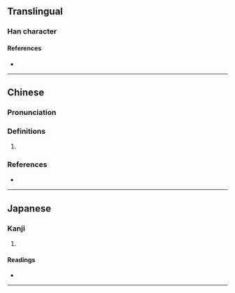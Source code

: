 {{also|鿮}}
{{character info/new}}
==Translingual==

===Han character===
{{Han char|rn=53|rad=广|as=11|sn=14|four=00227|canj=IKPB|ids=⿸广帶}}

====References====
* {{Han ref|kx=0350.060|dkj=09465|dj=0661.080|hdz=20898.020|uh=5ED7|ud=24279|bh=E1B7|bd=57783}}

----

==Chinese==
{{zh-forms}}

===Pronunciation===
{{zh-pron
|m=dài
|c=daai3
|cat=
}}

===Definitions===
{{zh-hanzi}}

# {{rfdef|zh}}

===References===
* {{R:yue:mfccd}}

----

==Japanese==

===Kanji===
{{ja-kanji|grade=|rs=广11}}

# {{defn|lang=ja|sort=广11}}

====Readings====
* {{ja-readings|on=[[たい]] (tai)|kun=[[いへがゆがむ]] (ihegayugamu)}}

----